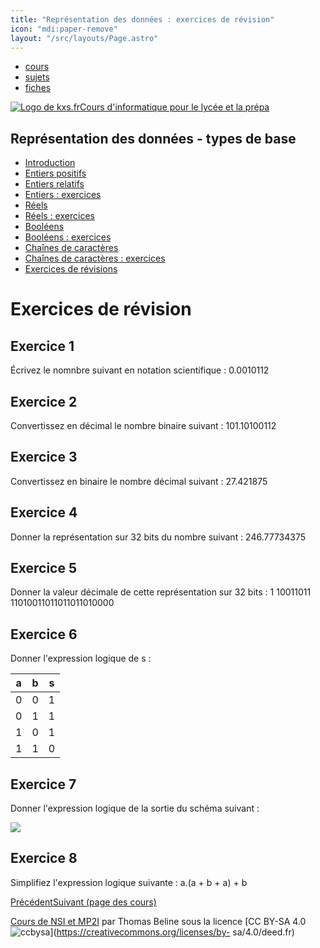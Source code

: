```yaml
---
title: "Représentation des données : exercices de révision"
icon: "mdi:paper-remove"
layout: "/src/layouts/Page.astro"
---
```


  * [cours](https://kxs.fr/cours/)
  * [sujets](https://kxs.fr/sujets/)
  * [fiches](https://kxs.fr/fiches/)

[![Logo de kxs.fr](/img/logo.svg)](https://kxs.fr/)[Cours d'informatique pour
le lycée et la prépa](https://kxs.fr/cours/)

## Représentation des données - types de base

  * [Introduction](.)
  * [Entiers positifs](entiers-positifs)
  * [Entiers relatifs](entiers-relatifs)
  * [Entiers : exercices](entiers-exercices)
  * [Réels](reels)
  * [Réels : exercices](reels-exercices)
  * [Booléens](booleens)
  * [Booléens : exercices](booleens-exercices)
  * [Chaînes de caractères](chaines-caracteres)
  * [Chaînes de caractères : exercices](chaines-caracteres-exercices)
  * [Exercices de révisions](revisions-exercices)

# Exercices de révision

## Exercice 1

Écrivez le nomnbre suivant en notation scientifique : 0.0010112

## Exercice 2

Convertissez en décimal le nombre binaire suivant : 101.10100112

## Exercice 3

Convertissez en binaire le nombre décimal suivant : 27.421875

## Exercice 4

Donner la représentation sur 32 bits du nombre suivant : 246.77734375

## Exercice 5

Donner la valeur décimale de cette représentation sur 32 bits : 1 10011011
11010011011011011010000

## Exercice 6

Donner l'expression logique de s :

a | b | s  
---|---|---  
0 | 0 | 1  
0 | 1 | 1  
1 | 0 | 1  
1 | 1 | 0  
  
## Exercice 7

Donner l'expression logique de la sortie du schéma suivant :

![](img/circuit2.png)

## Exercice 8

Simplifiez l'expression logique suivante : a.(a + b + a) + b

[Précédent](chaines-caracteres-exercices)[Suivant (page des cours)](..)

[Cours de NSI et MP2I](https://kxs.fr/cours/) par Thomas Beline sous la
licence [CC BY-SA 4.0
![ccbysa](/img/ccbysa.svg)](https://creativecommons.org/licenses/by-
sa/4.0/deed.fr)

